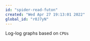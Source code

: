 ```yaml
---
id: "spider-read-futon"
created: "Wed Apr 27 19:13:01 2022"
global_id: "r0J7yN"
---
```


Log-log graphs based on `CPUs`

